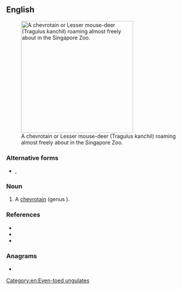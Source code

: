 {{also|mousedeer}}
==English==
[[File:Mouse-deer Singapore Zoo 2012.JPG|thumb|300px|A chevrotain or Lesser mouse-deer (Tragulus kanchil) roaming almost freely about in the Singapore Zoo.]]
===Alternative forms===
* {{l|en|mousedeer}}, {{l|en|mouse-deer}}

===Noun===
{{en-noun|s|mouse deer}}

# A [[chevrotain]] (genus {{taxlink|Tragulus|genus|ver=180322}}).

===References===
* {{pedia}}
* {{specieslite|Tragulus|i=1}}
* {{comcatlite|Tragulus|i=1}}

===Anagrams===
* {{anagrams|en|a=deeemorsu|deer mouse|deermouse}}

[[Category:en:Even-toed ungulates]]